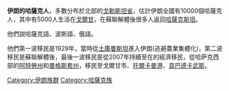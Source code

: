 '''伊朗的哈薩克人'''，多數分布於北部的[[戈勒斯坦省|戈勒斯坦省]]，估計伊朗全國有10000個哈薩克人，其中有5000人生活在[[戈爾甘|戈爾甘]]，在蘇聯解體後很多人返回[[哈薩克斯坦|哈薩克斯坦]]。

他們説哈薩克語、波斯語、俄語。

他們第一波移民是1929年，當時從[[土庫曼斯坦|土庫曼斯坦]]進入伊朗(逃避農業集體化)，第二波移民是蘇聯解體後，最後一波移民是從2007年持續至在的經濟移民，從哈萨克西部的[[阿特勞州|阿特勞州]]和[[曼格斯套州|曼格斯套州]]，移民至戈爾甘市、[[托爾卡曼港|托爾卡曼港]]、[[貢巴德卡武斯|貢巴德卡武斯]]。

{{海外哈萨克人}}

[[Category:伊朗族群|Category:伊朗族群]]
[[Category:哈薩克族|Category:哈薩克族]]